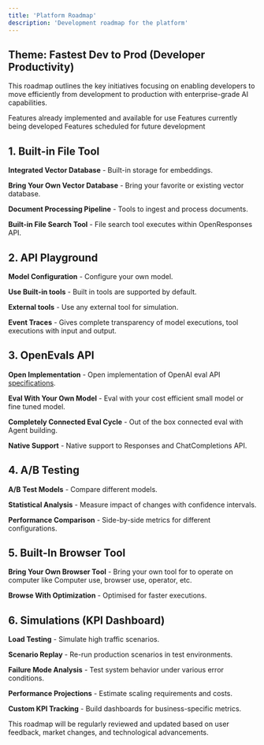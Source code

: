 ```yaml
---
title: 'Platform Roadmap'
description: 'Development roadmap for the platform'
---
```



## Theme: Fastest Dev to Prod (Developer Productivity)

This roadmap outlines the key initiatives focusing on enabling developers to move efficiently from development to production with enterprise-grade AI capabilities.

<CardGroup cols={3}>
  <Card title="Completed" icon="check" color="#0D9373">
    Features already implemented and available for use
  </Card>
  <Card title="In Progress" icon="hammer" color="#F59E0B">
    Features currently being developed
  </Card>
  <Card title="Planned" icon="calendar" color="#3B82F6">
    Features scheduled for future development
  </Card>
</CardGroup>

## 1. Built-in File Tool
<div className="steps-container">
  <Steps>
    <Step icon="check" status="complete">
      <p><strong>Integrated Vector Database</strong> - Built-in storage for embeddings.</p>
    </Step>
    <Step icon="check" status="complete">
      <p><strong>Bring Your Own Vector Database</strong> - Bring your favorite or existing vector database.</p>
    </Step>
    <Step icon="check" status="complete">
      <p><strong>Document Processing Pipeline</strong> - Tools to ingest and process documents.</p>
    </Step>
    <Step icon="check" status="complete">
      <p><strong>Built-in File Search Tool</strong> - File search tool executes within OpenResponses API.</p>
    </Step>
  </Steps>
</div>

## 2. API Playground
<div className="steps-container">
  <Steps>
    <Step icon="check" status="complete">
      <p><strong>Model Configuration</strong> - Configure your own model.</p>
    </Step>
    <Step icon="check" status="complete">
      <p><strong>Use Built-in tools</strong> - Built in tools are supported by default.</p>
    </Step>
    <Step icon="check" status="complete">
      <p><strong>External tools</strong> - Use any external tool for simulation.</p>
    </Step>
    <Step icon="check" status="complete">
      <p><strong>Event Traces</strong> - Gives complete transparency of model executions, tool executions with input and output.</p>
    </Step>
  </Steps>
</div>

## 3. OpenEvals API
<div className="steps-container">
  <Steps>
    <Step icon="hammer" status="in-progress">
      <p><strong>Open Implementation</strong> - Open implementation of OpenAI eval API <a href="https://platform.openai.com/docs/api-reference/evals">specifications</a>.</p>
    </Step>
    <Step icon="hammer" status="in-progress">
      <p><strong>Eval With Your Own Model</strong> - Eval with your cost efficient small model or fine tuned model.</p>
    </Step>
    <Step icon="hammer" status="in-progress">
      <p><strong>Completely Connected Eval Cycle</strong> - Out of the box connected eval with Agent building.</p>
    </Step>
    <Step icon="hammer" status="in-progress">
      <p><strong>Native Support</strong> - Native support to Responses and ChatCompletions API.</p>
    </Step>
  </Steps>
</div>

## 4. A/B Testing
<div className="steps-container">
  <Steps>
    <Step icon="calendar" status="planned">
      <p><strong>A/B Test Models</strong> - Compare different models.</p>
    </Step>
    <Step icon="calendar" status="planned">
      <p><strong>Statistical Analysis</strong> - Measure impact of changes with confidence intervals.</p>
    </Step>
    <Step icon="calendar" status="planned">
      <p><strong>Performance Comparison</strong> - Side-by-side metrics for different configurations.</p>
    </Step>
  </Steps>
</div>

## 5. Built-In Browser Tool
<div className="steps-container">
  <Steps>
    <Step icon="calendar" status="planned">
      <p><strong>Bring Your Own Browser Tool</strong> - Bring your own tool for to operate on computer like Computer use, browser use, operator, etc.</p>
    </Step>
    <Step icon="calendar" status="planned">
      <p><strong>Browse With Optimization</strong> - Optimised for faster executions.</p>
    </Step>
  </Steps>
</div>

## 6. Simulations (KPI Dashboard)
<div className="steps-container">
  <Steps>
    <Step icon="hammer" status="in-progress">
      <p><strong>Load Testing</strong> - Simulate high traffic scenarios.</p>
    </Step>
    <Step icon="calendar" status="planned">
      <p><strong>Scenario Replay</strong> - Re-run production scenarios in test environments.</p>
    </Step>
    <Step icon="calendar" status="planned">
      <p><strong>Failure Mode Analysis</strong> - Test system behavior under various error conditions.</p>
    </Step>
    <Step icon="calendar" status="planned">
      <p><strong>Performance Projections</strong> - Estimate scaling requirements and costs.</p>
    </Step>
    <Step icon="calendar" status="planned">
      <p><strong>Custom KPI Tracking</strong> - Build dashboards for business-specific metrics.</p>
    </Step>
  </Steps>
</div>

This roadmap will be regularly reviewed and updated based on user feedback, market changes, and technological advancements. 